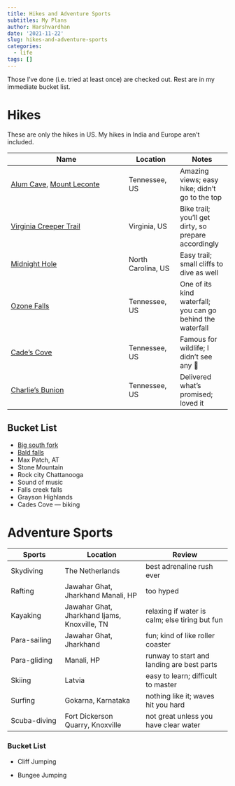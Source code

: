```yaml
---
title: Hikes and Adventure Sports
subtitles: My Plans
author: Harshvardhan
date: '2021-11-22'
slug: hikes-and-adventure-sports
categories:
  - life
tags: []
---
```


Those I've done (i.e. tried at least once) are checked out. Rest are in my immediate bucket list.

# Hikes

These are only the hikes in US. My hikes in India and Europe aren't included.

| Name                                                                                                                                        | Location           | Notes                                                      |
|---------------------------------------|-----------------|-----------------|
| [Alum Cave](https://hikinginthesmokys.com/alum-cave-trail/), [Mount Leconte](https://hikinginthesmokys.com/mt-leconte-via-alum-cave-trail/) | Tennessee, US      | Amazing views; easy hike; didn't go to the top             |
| [Virginia Creeper Trail](https://visitabingdonvirginia.com/landmarks/virginia-creeper-trail)                                                | Virginia, US       | Bike trail; you'll get dirty, so prepare accordingly       |
| [Midnight Hole](https://blueridgemountainlife.com/midnight-hole/)                                                                           | North Carolina, US | Easy trail; small cliffs to dive as well                   |
| [Ozone Falls](https://www.tn.gov/environment/program-areas/na-natural-areas/natural-areas-east-region/east-region-/na-na-ozone-falls.html)  | Tennessee, US      | One of its kind waterfall; you can go behind the waterfall |
| [Cade's Cove](https://www.nps.gov/grsm/planyourvisit/cadescove.htm)                                                                         | Tennessee, US      | Famous for wildlife; I didn't see any 🫠                   |
| [Charlie's Bunion](https://hikinginthesmokys.com/charlies-bunion/)                                                                          | Tennessee, US      | Delivered what's promised; loved it                        |

## Bucket List

-   [Big south fork](https://www.nps.gov/biso/index.htm)
-   [Bald falls](https://www.tnvacation.com/local/tellico-plains-bald-river-falls)
-   Max Patch, AT
-   Stone Mountain
-   Rock city Chattanooga
-   Sound of music
-   Falls creek falls
-   Grayson Highlands
-   Cades Cove --- biking

# Adventure Sports

| Sports       | Location                                     | Review                                         |
|------------------|---------------------------|----------------------------|
| Skydiving    | The Netherlands                              | best adrenaline rush ever                      |
| Rafting      | Jawahar Ghat, Jharkhand Manali, HP           | too hyped                                      |
| Kayaking     | Jawahar Ghat, Jharkhand Ijams, Knoxville, TN | relaxing if water is calm; else tiring but fun |
| Para-sailing | Jawahar Ghat, Jharkhand                      | fun; kind of like roller coaster               |
| Para-gliding | Manali, HP                                   | runway to start and landing are best parts     |
| Skiing       | Latvia                                       | easy to learn; difficult to master             |
| Surfing      | Gokarna, Karnataka                           | nothing like it; waves hit you hard            |
| Scuba-diving | Fort Dickerson Quarry, Knoxville             | not great unless you have clear water          |

### Bucket List

-   Cliff Jumping

-   Bungee Jumping
